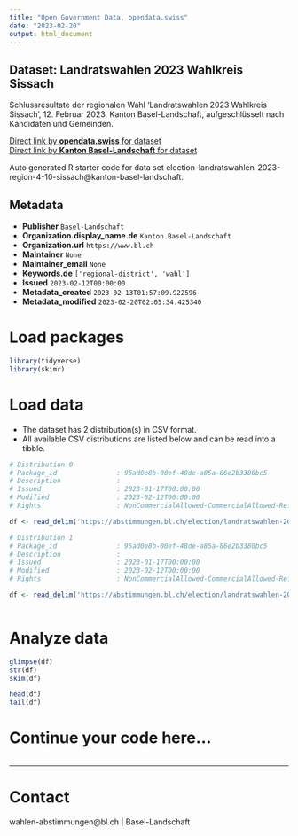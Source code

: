 ```yaml
---
title: "Open Government Data, opendata.swiss"
date: "2023-02-20"
output: html_document
---
```


## Dataset: Landratswahlen 2023 Wahlkreis Sissach

Schlussresultate der regionalen Wahl 'Landratswahlen 2023 Wahlkreis Sissach', 12. Februar 2023, Kanton Basel-Landschaft, aufgeschlüsselt nach Kandidaten und Gemeinden.

[Direct link by **opendata.swiss** for dataset](https://opendata.swiss/de/dataset/landratswahlen-2023-wahlkreis-sissach)<br>
[Direct link by **Kanton Basel-Landschaft** for dataset](https://abstimmungen.bl.ch/election/landratswahlen-2023-region-4-10-sissach/data)

Auto generated R starter code for data set election-landratswahlen-2023-region-4-10-sissach@kanton-basel-landschaft.

## Metadata

- **Publisher** `Basel-Landschaft`
- **Organization.display_name.de** `Kanton Basel-Landschaft`
- **Organization.url** `https://www.bl.ch`
- **Maintainer** `None`
- **Maintainer_email** `None`
- **Keywords.de** `['regional-district', 'wahl']`
- **Issued** `2023-02-12T00:00:00`
- **Metadata_created** `2023-02-13T01:57:09.922596`
- **Metadata_modified** `2023-02-20T02:05:34.425340`


# Load packages

```r

library(tidyverse)
library(skimr)

```

# Load data

-   The dataset has 2 distribution(s) in CSV format.
-   All available CSV distributions are listed below and can be read into a tibble.

```r

# Distribution 0
# Package_id               : 95ad0e8b-00ef-48de-a85a-86e2b3380bc5
# Description              : 
# Issued                   : 2023-01-17T00:00:00
# Modified                 : 2023-02-12T00:00:00
# Rights                   : NonCommercialAllowed-CommercialAllowed-ReferenceRequired

df <- read_delim('https://abstimmungen.bl.ch/election/landratswahlen-2023-region-4-10-sissach/data-csv')

# Distribution 1
# Package_id               : 95ad0e8b-00ef-48de-a85a-86e2b3380bc5
# Description              : 
# Issued                   : 2023-01-17T00:00:00
# Modified                 : 2023-02-12T00:00:00
# Rights                   : NonCommercialAllowed-CommercialAllowed-ReferenceRequired

df <- read_delim('https://abstimmungen.bl.ch/election/landratswahlen-2023-region-4-10-sissach/data-parties-csv')



```

# Analyze data

```r

glimpse(df)
str(df)
skim(df)

head(df)
tail(df)

```

# Continue your code here...

```r

```

------------------------------------------------------------------------

# Contact

wahlen-abstimmungen@bl.ch | Basel-Landschaft

